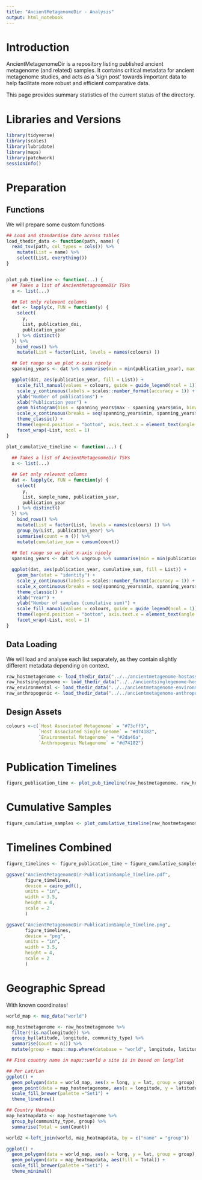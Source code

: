 ```yaml
---
title: "AncientMetagenomeDir - Analysis"
output: html_notebook
---
```


# Introduction

AncientMetagenomeDir is a repository listing published ancient metagenome (and 
related) samples. It contains critical metadata for ancient metagenome studies, 
and acts as a 'sign post' towards important data to help facilitate more robust
and efficient comparative data.

This page provides summary statistics of the current status of the directory.

# Libraries and Versions

```r
library(tidyverse)
library(scales)
library(lubridate)
library(maps)
library(patchwork)
sessionInfo()
```

# Preparation

## Functions

We will prepare some custom functions

```r
## Load and standardise date across tables
load_thedir_data <- function(path, name) {
  read_tsv(path, col_types = cols()) %>%
    mutate(List = name) %>%
    select(List, everything())
}


plot_pub_timeline <- function(...) {
  ## Takes a list of AncientMetagenomeDir TSVs
  x <- list(...)

  ## Get only relevent columns
  dat <- lapply(x, FUN = function(y) {
    select(
      y,
      List, publication_doi,
      publication_year
    ) %>% distinct()
  }) %>%
    bind_rows() %>%
    mutate(List = factor(List, levels = names(colours) ))

  ## Get range so we plot x-axis nicely
  spanning_years <- dat %>% summarise(min = min(publication_year), max = max(publication_year))

  ggplot(dat, aes(publication_year, fill = List)) +
    scale_fill_manual(values = colours, guide = guide_legend(ncol = 1)) +
    scale_y_continuous(labels = scales::number_format(accuracy = 1)) +
    ylab("Number of publications") +
    xlab("Publication year") +
    geom_histogram(bins = spanning_years$max - spanning_years$min, binwidth = 1) +
    scale_x_continuous(breaks = seq(spanning_years$min, spanning_years$max, 1)) +
    theme_classic() +
    theme(legend.position = "bottom", axis.text.x = element_text(angle = 20)) +
    facet_wrap(~List, ncol = 1)
}

plot_cumulative_timeline <- function(...) {
  
  ## Takes a list of AncientMetagenomeDir TSVs
  x <- list(...)

  ## Get only relevent columns
  dat <- lapply(x, FUN = function(y) {
    select(
      y,
      List, sample_name, publication_year,
      publication_year
    ) %>% distinct()
  }) %>%
    bind_rows() %>%
    mutate(List = factor(List, levels = names(colours) )) %>%
    group_by(List, publication_year) %>%
    summarise(count = n ()) %>%
    mutate(cumulative_sum = cumsum(count))
  
  ## Get range so we plot x-axis nicely
  spanning_years <- dat %>% ungroup %>% summarise(min = min(publication_year), max = max(publication_year))

  ggplot(dat, aes(publication_year, cumulative_sum, fill = List)) +
    geom_bar(stat = "identity") +
    scale_y_continuous(labels = scales::number_format(accuracy = 1)) +
    scale_x_continuous(breaks = seq(spanning_years$min, spanning_years$max, 1)) +
    theme_classic() +
    xlab("Year") +
    ylab("Number of samples (cumulative sum)") +
    scale_fill_manual(values = colours, guide = guide_legend(ncol = 1)) +
    theme(legend.position = "bottom", axis.text.x = element_text(angle = 20)) +
    facet_wrap(~List, ncol = 1)
}


```


## Data Loading

We will load and analyse each list separately, as they contain slightly different
metadata depending on context.

```r
raw_hostmetagenome <- load_thedir_data("../../ancientmetagenome-hostassociated/ancientmetagenome-hostassociated.tsv", "Host Associated Metagenome") 
raw_hostsinglegenome <- load_thedir_data("../../ancientsinglegenome-hostassociated/ancientsinglegenome-hostassociated.tsv", "Host Associated Single Genome") 
raw_environmental <- load_thedir_data("../../ancientmetagenome-environmental/ancientmetagenome-environmental.tsv", "Environmental Metagenome") 
raw_anthropogenic <- load_thedir_data("../../ancientmetagenome-anthropogenic/ancientmetagenome-anthropogenic.tsv", "Anthropogenic Metagenome") 
```

## Design Assets

```r
colours <-c(`Host Associated Metagenome` = "#73cff3",
            `Host Associated Single Genome` = "#d74182",
            `Environmental Metagenome` = "#2da46a",
            `Anthropogenic Metagenome` = "#d74182")
```


# Publication Timelines

```r
figure_publication_time <- plot_pub_timeline(raw_hostmetagenome, raw_hostsinglegenome, raw_environmental)
```

# Cumulative Samples

```r
figure_cumulative_samples <- plot_cumulative_timeline(raw_hostmetagenome, raw_hostsinglegenome, raw_environmental)
```

# Timelines Combined

```r
figure_timelines <- figure_publication_time + figure_cumulative_samples + plot_layout(ncol = 2) + plot_annotation(tag_levels = 'a')

ggsave("AncientMetagenomeDir-PublicationSample_Timeline.pdf",
       figure_timelines,
       device = cairo_pdf(),
       units = "in",
       width = 3.5,
       height = 4,
       scale = 2
       )

ggsave("AncientMetagenomeDir-PublicationSample_Timeline.png",
       figure_timelines,
       device = "png",
       units = "in",
       width = 3.5,
       height = 4,
       scale = 2
       )
```


# Geographic Spread

With known coordinates!

```r
world_map <- map_data("world")

map_hostmetagenome <- raw_hostmetagenome %>% 
  filter(!is.na(longitude)) %>% 
  group_by(latitude, longitude, community_type) %>% 
  summarise(Count = n()) %>%
  mutate(group = maps::map.where(database = "world", longitude, latitude))

## Find country name in maps::world a site is in based on long/lat

## Per Lat/Lon  
ggplot() +
  geom_polygon(data = world_map, aes(x = long, y = lat, group = group), fill = "white", colour = "grey") +
  geom_point(data = map_hostmetagenome, aes(x = longitude, y = latitude, fill = community_type, size = Count), shape = 21, alpha = 0.5) +
  scale_fill_brewer(palette ="Set1") +
  theme_linedraw()

## Country Heatmap
map_heatmapdata <- map_hostmetagenome %>% 
  group_by(community_type, group) %>% 
  summarise(Total = sum(Count))

world2 <-left_join(world, map_heatmapdata, by = c("name" = "group"))

ggplot() +
  geom_polygon(data = world_map, aes(x = long, y = lat, group = group), fill = "white", colour = "grey") +
  geom_polygon(data = map_heatmapdata, aes(fill = Total)) +
  scale_fill_brewer(palette ="Set1") +
  theme_minimal()

```

